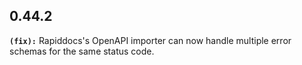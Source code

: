 ## 0.44.2
**`(fix):`** Rapiddocs's OpenAPI importer can now handle multiple error schemas for the
same status code.


